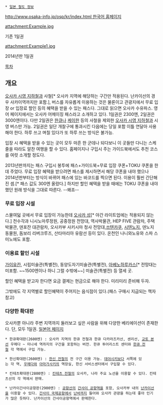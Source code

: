 {{{+1 大阪周遊パス / Osaka Shuyu Pass}}}
 * [[일본 철도 정보]]
[[http://www.osaka-info.jp/osp/kr/index.html 한국어 홈페이지]]

attachment:Example.jpg

기존 1일권

attachment:Example1.jpg

2014년판 1일권

[[목차]]
== 개요 ==
[[오사카 시영 지하철]]과 사철[* 오사카 지역에 해당하는 구간만 적용된다. 난카이선의 경우 사카이역까지만 포함.], 버스를 자유롭게 이용하는 것은 물론이고 관광지에서 무료 입장 or 입장료 할인 등의 혜택을 받을 수 있는 패스다. 그대로 읽으면 오사카 수유파스. 영어 페이지에서는 오사카 어메이징 패스라고 소개하고 있다. 1일권은 2300엔, 2일권은 3000엔이다. 다만 2일권은 [[한큐 전철|한큐]]나 [[케이한 전기철도|케이한]] 등의 사철을 제외한 [[오사카 시영 지하철]]과 시영 버스만 가능. 2일권은 일단 개찰구에 통과시킨 다음에는 당일 포함 이틀 연달아 사용해야 한다. 하루 쓰고 며칠 있다가 또 하루 쓰는 방식은 불가능.

입장 시 혜택을 받을 수 있는 곳이 모두 마흔 한 군데나 되다보니 이 곳들만 다니는 스케줄을 따라도 알찬 여행을 할 수 있다. 홈페이지나 구입시 주는 가이드북에서도 추천 코스를 여럿 소개할 정도다.

2013년판까지는 패스 구입시 봉투에 패스+가이드북+무료 입장 쿠폰+TOKU 쿠폰을 한데 주었다. 무료 입장 혜택을 받으려면 패스를 제시하면서 해당 쿠폰을 내야 했으나 2014년판부터는 방식이 바뀌어 패스에 있는 바코드를 찍으면 된다. 이용이 훨씬 간단해진 셈.[* 패스 값도 300엔 올랐다.] 하지만 할인 혜택을 받을 때에는 TOKU 쿠폰을 내야 했던 원래 방식을 그대로 따른다. --왜죠--

=== 무료 입장 시설 ===
스물여덟 곳에서 무료 입장이 가능한데 [[오사카 성]][* 야간 라이트업에는 적용되지 않는다.] 천수각과 니시노마루정원, 공중정원 전망대, 역사박물관, HEP FIVE 관람차, 주택박물관, 덴포잔 대관람차, 오사카부 사키시마 청사 전망대,[[통천각|쓰텐카쿠]], [[사천왕사#s-3|시텐노지]], 덴노지 동물원, 돔보리 리버크루즈, 산타마리아 유람선 등이 있다. 온천인 나니와노유와 스파 스미노에도 포함.

=== 이용료 할인 시설 ===
[[가이유칸]], 시립미술관(특별전), 동양도자기미술관(특별전), [[아베노하루카스]][* 전망대는 미포함. ~~1500엔이나 하니 그럴 수밖에~~] 미술관(특별전) 등 열세 곳.

할인 혜택을 받고자 한다면 요금 결제는 현금으로 해야 한다. 미리미리 준비해 두자.

그밖에도 각 지역별로 할인혜택이 주어지는 음식점이 있다.(패스 구매시 지급되는 책자 참고)
=== 다양한 확대판 ===
오사카뿐 아니라 주변 지역까지 둘러보고 싶은 사람을 위해 다양한 베리에이션이 존재한다. 단, 모두 1일권. [http://www.osaka-info.jp/osp/jp/kukan/kukan.html 일본어 페이지]

 * 한큐확대판(2600엔) : 오사카 지역의 한큐 전철과 한큐 다카라즈카선, 센리선, [[교토 본선(한큐 전철)|교토 본선]] 우메다 ~ 미나세 역까지의 구간을 포함하는 버전. 한큐 투어리스트 센터와 [[한큐 전철]] 각 역에서 구입 가능.

 * 한신확대판(2600엔) : [[한신 전기철도|한신 전철]]의 전 구간 이용 가능. [[데야시키역|데야시키]]보다 서쪽에 있는 각 역, [[우메다역|우메다]]와 [[아마가사키역(한신)|아마가사키]]의 역장실, 한신 서비스센터에서 구입할 수 있다.

 * 킨테츠확대판(2800엔) : [[킨키 일본 철도|킨테츠 전철]]의 오사카, 나라 주요 노선을 이용할 수 있다. 킨테츠선의 각 역에서 판매.

 * 난카이간사이공항판(2900엔) : [[공항선(난카이 전기철도)|공항선]]의 [[간사이 공항역]]을 포함, 오사카부 내의 [[난카이 전기철도|난카이선]]을 이용할 수 있다. [[간사이 국제공항]]에서 [[난바역|난바]]까지 들어와 오사카 관광을 하는데 좋아 인기가 많은 듯하다. 난카이선의 간사이공항역에서 판매한다.
